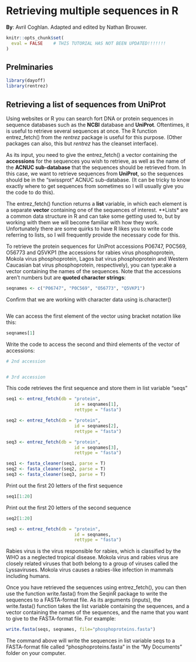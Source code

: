 # Retrieving multiple sequences in R

**By**: Avril Coghlan.  Adapted and edited by Nathan Brouwer.

```r
knitr::opts_chunk$set(
  eval = FALSE    # THIS TUTORIAL HAS NOT BEEN UPDATED!!!!!!!
)
```

## Prelminaries


```r
library(dayoff)
library(rentrez)
```




## Retrieving a list of sequences from UniProt

Using websites or R you can search fort DNA or protein sequences in sequence databases such as the **NCBI** database and **UniProt**.  Oftentimes, it is useful to retrieve several sequences at once. The R function entrez_fetch() from the *rentrez* package is useful for this purpose.  (Other packages can also, this but *rentrez* has the cleanset interface).

As its input, you need to give the entrez_fetch() a vector containing the **accessions** for the sequences you wish to retrieve, as well as the name of the **ACNUC sub-database** that the sequences should be retrieved from. In this case, we want to retrieve sequences from **UniProt**, so the sequences should be in the “swissprot” ACNUC sub-database.  (It can be tricky to know exactly where to get sequences from sometimes so I will usually give you the code to do this).

The entrez_fetch() function returns a **list** variable, in which each element is a separate **vector** containing one of the sequences of interest.  **Lists* are a common data structure in R and can take some getting used to, but by working with them we will become familiar with how they work.  Unfortunately there are some quirks to have R likes you to write code referring to lists, so I will frequently provide the necessary code for this.

To retrieve the protein sequences for UniProt accessions P06747, P0C569, O56773 and Q5VKP1 (the accessions for rabies virus phosphoprotein, Mokola virus phosphoprotein, Lagos bat virus phosphoprotein and Western Caucasian bat virus phosphoprotein, respectively), you can type:ake a vector containing the names of the sequences.   Note that the accessions aren't numbers but are **quoted character strings**: 

```r

seqnames <- c("P06747", "P0C569", "O56773", "Q5VKP1")  

```


Confirm that we are working with character data using is.character()

```r



```


We can access the first element of the vector using bracket notation like this:
```r
seqnames[1]
```


Write the code to access the second and third elements of the vector of accessions:

```r
# 2nd accession


# 3rd accession


```

This code retrieves the first sequence and store them in list variable "seqs"
```r
seq1 <- entrez_fetch(db = "protein", 
                          id = seqnames[1], 
                          rettype = "fasta")      

```

```r

seq2 <- entrez_fetch(db = "protein", 
                          id = seqnames[2], 
                          rettype = "fasta") 

seq3 <- entrez_fetch(db = "protein", 
                          id = seqnames[3], 
                          rettype = "fasta")
```



```r
seq1 <- fasta_cleaner(seq1, parse = T)  
seq2 <- fasta_cleaner(seq2, parse = T)  
seq3 <- fasta_cleaner(seq3, parse = T)  
```

Print out the first 20 letters of the first sequence
```r
seq1[1:20]                                   
```

Print out the first 20 letters of the second sequence
```r
seq2[1:20]                                   
```

```r

seq3 <- entrez_fetch(db = "protein", 
                          id = seqnames, 
                          rettype = "fasta")

```



Rabies virus is the virus responsible for rabies, which is classified by the WHO as a neglected tropical disease. Mokola virus and rabies virus are closely related viruses that both belong to a group of viruses called the Lyssaviruses. Mokola virus causes a rabies-like infection in mammals including humans.

Once you have retrieved the sequences using entrez_fetch(), you can then use the function write.fasta() from the SeqinR package to write the sequences to a FASTA-format file. As its arguments (inputs), the write.fasta() function takes the list variable containing the sequences, and a vector containing the names of the sequences, and the name that you want to give to the FASTA-format file. For example:

```r
write.fasta(seqs, seqnames, file="phosphoproteins.fasta")
```

The command above will write the sequences in list variable seqs to a FASTA-format file called “phosphoproteins.fasta” in the “My Documents” folder on your computer.

